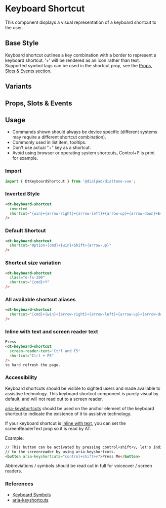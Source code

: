 
# Keyboard Shortcut

<Subtitle>
    This component displays a visual representation of a keyboard shortcut to the user.
</Subtitle>

## Base Style

Keyboard shortcut outlines a key combination with a border to represent a keyboard shortcut. '+'
will be rendered as an icon rather than text. Supported symbol tags can be used in the shortcut
prop, see the [Props, Slots & Events section](#props-slots--events).

<Canvas>
  <Story id="components-keyboard-shortcut--default" />
</Canvas>

## Variants

<Canvas>
  <Story id="components-keyboard-shortcut--variants" />
</Canvas>

## Props, Slots & Events

<ArgsTable story={PRIMARY_STORY} />

## Usage

- Commands shown should always be device specific (different systems may require a different shortcut combination).
- Commonly used in list item, tooltips.
- Don't use actual “+” key as a shortcut.
- Avoid using browser or operating system shortcuts, Control+P is print for example.

### Import

```jsx
import { DtKeyboardShortcut } from '@dialpad/dialtone-vue';
```

### Inverted Style

```html
<dt-keyboard-shortcut
  inverted
  shortcut="{win}+{arrow-right}+{arrow-left}+{arrow-up}+{arrow-down}+E+B"
/>
```

### Default Shortcut

```html
<dt-keyboard-shortcut
  shortcut="Option+{cmd}+{win}+Shift+{arrow-up}"
/>
```

### Shortcut size variation

```html
<dt-keyboard-shortcut
  class="d-fs-200"
  shortcut="{cmd}+Y"
/>
```

### All available shortcut aliases

```html
<dt-keyboard-shortcut
  shortcut="{cmd}+{win}+{arrow-right}+{arrow-left}+{arrow-up}+{arrow-down}"
/>
```

### Inline with text and screen reader text

```html
Press
<dt-keyboard-shortcut
  screen-reader-text="Ctrl and F5"
  shortcut="Ctrl + F5"
/>
to hard refresh the page.
```

### Accessibility

Keyboard shortcuts should be visible to sighted users and made available to assistive technology.
This keyboard shortcut component is purely visual by default, and will not read out to a screen reader.

[aria-keyshortcuts](https://developer.mozilla.org/en-US/docs/Web/Accessibility/ARIA/Attributes/aria-keyshortcuts)
should be used on the anchor element of the keyboard shortcut to indicate the existence of it to assistive
technology.

If your keyboard shortcut is [inline with text](#variants), you can set the screenReaderText prop so it is
read by AT.

Example:

```html
// This button can be activated by pressing control+shift+v, let's indicate that
// to the screenreader by using aria-keyshortcuts.
<button aria-keyshortcuts="control+shift+v">Press Me</button>
```

Abbreviations / symbols should be read out in full for voiceover / screen readers.

### References

- [Keyboard Symbols](http://xahlee.info/comp/unicode_computing_symbols.html)
- [aria-keyshortcuts](https://developer.mozilla.org/en-US/docs/Web/Accessibility/ARIA/Attributes/aria-keyshortcuts)
